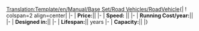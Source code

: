 <noinclude>[[Translation:Template/en/Manual/Base Set/Road Vehicles/RoadVehicle]]</noinclude>{|
! colspan=2 align=center| '''{{{name}}}'''
|-
| '''Price:'''|| {{{price}}} 
|-
| '''Speed:''' || {{{speed}}}
|-
| '''Running Cost/year:'''|| {{{annual}}}
|-
| '''Designed in:'''|| {{{designed}}}
|-
| '''Lifespan:'''|| {{{life}}} years
|-
| '''Capacity:'''|| {{{capacity}}}
|}
